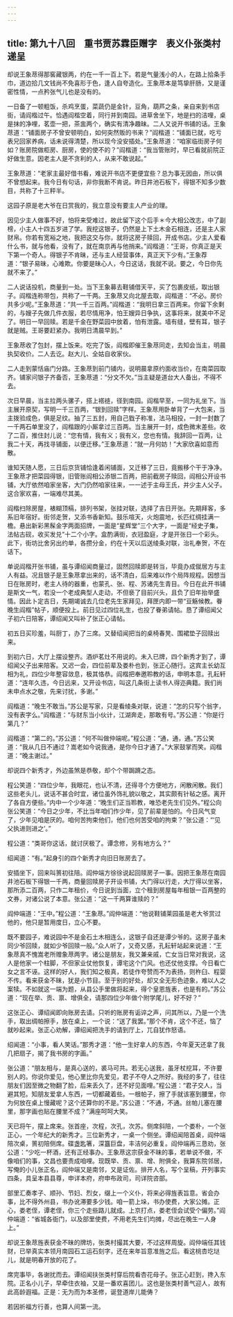 ```yaml
---
---
---
```

title: 第九十八回　重书贾苏霖臣赠字　表义仆张类村递呈
---



却说王象荩得那窖藏银两，约在一千一百上下。若是气量浅小的人，在路上拾条手巾，道边拾几文钱尚不免喜形于色，逢人自夸造化。王象荩本是笃挚肝肠，又是谨密性情，一点矜张气儿也是没有的。

一日备了一顿粗饭，杀鸡烹蛋，菜蔬仍是金针，豆角，葫芦之条，亲自来到书店街，请阎楷过午。恰遇阎楷空着，同行并到南园。进草舍坐下，地是扫的洁哩，桌是抹的净哩，茗壶一把，茶盅两个，确实有清净趣昧。二人又说开书铺的话。王象荩道：“铺面房子不曾安顿明白，如何突然贩的书来？”阎楷道：“铺面已就，吃亏表兄回家养病，话未说得清楚，所以现今没安插处。”王象荩道：“咱家临街房子何如？账房院做柜房、厨房，使的使不的？”阎楷道：“我当管账时，早已看就前院正好做生意。因老主人是不贪利的人，从来不敢说起。”

王象荩道：“老家主最好借书看，难说开书店不更便宜些？总为事无因由，所以俱不曾想起来。我今日有句话，非你我断不肯说。昨日井池石板下，得银不知多少数目，共称了十三秤半。

这园子原是老大爷在日赏我的，我立意没有要主人产业的理。

因见少主人做事不好，怕将来受难过，故此留下这个后手＊今大相公改志，中了副榜，小主人十四五岁进了学。我挖这银子，仍然是上下土木金石相连，还是主人家财帛。你若有宽裕之地，我把这交与你，就将这房子赎回，开成书店。少主人爱看什么书，就与他看，没有了，就在南京再与他捎来。”阎楷道：“王哥，你真正是天下第一个奇人。得银子不肯昧，还与主人经营事体，真正天下少有。”王象荐道：“银子易昧，心难欺。你要是昧心人，今日这话，我就不说。要之，今日你先就不来了。”

二人说话投机，商量到一处。当下王象募去鞋铺借天平，买了包裹皮纸，取出银子。阎楷连称带包，共称了一千两。王象荩又向北屋去取，阎楷道：“不必。房价共多少呢。”王象荩道：“共一千三百两。”阎楷道：“我明日拿三百两来。你留下余剩的，与嫂子先做几件衣服，若尽情用净，怕王嫂异日争执，这事将来，就美中不足了。明日一早回赎。若是千金在野菜园中放着，怕有泄露。墙有缝，壁有耳，银子就是贼。王哥要赶紧办。我明日清晨早到。”

王象荩收了包封，摆上饭来。吃完了饭，阎楷即催王象荩同走，去知会当主，明晨执契收价。二人去讫。赵大儿、全姑自收家伙。

二人走到蒙恬庙门分路。王象荩到前门铺内，说明晨拿原约面收当价，在南菜园取齐。铺家问银子齐备否，王象荩道：“分文不欠。”当主疑是道台大人备出，不得不去。

次日早晨，当主拉两头骡子，搭上褡裢，径到南园。阎楷早至，一同为礼坐下。当主展开原契，写明一千三百两，“银到回赎”字样。王象荩用卧单背了一大包来，当主拨验成色，俱是足纹。抽了三五封，用自己戥子称准，法马相投，一封一封数了一千两石单里没了，阎楷跟的小厮拿过三百两。当主展开一封，成色微末差些。收了二百，推住封儿说：“您有情，我有义；我有义，您也有情。我辞回一百两，让我二十天，再找寻铺面，以便迁移。”王象荩道：“就一月何妨！”大家欣喜如意而散。

谁知天随人愿，三日后京货铺恰逢着闲铺面，又迁移了三日，竟搬移个干于净净。王象荩才把菜园得银，旧管账阎相公添银二百两，把前截房子赎回，阎相公开设书铺，大厅依然咱家坐客，大门仍然咱家往来，一一述于主母王氏，并少主人父子。这合家欢喜，一端难尽其美。

阎楷扫除房屋，裱糊顶槅，排列书架，张挂对联，选择了吉日开张。先期拜客，多系旧年宿好。街邻走贺，又添书香新知。鼓乐喧天，火炮震地，长匹红绸挂满一檐。悬出新彩黑髹金字两面招牌，一面是“星辉堂”三个大字，一面是“经史子集，法帖古砚，收买发兑”十二个小字。盒酌满街，衣冠盈庭，才是开张日一个彩头。此下，街坊比舍另出约单，各攒分金，约在十天以后送绫条对联，治礼奉贺，不在话下。

单说阎楷开张书铺，虽与谭绍闻商量过，固然回赎即是转当，毕竟办成僦居方与主人有益。况且银子是王象荩拿出来的，话不清白，后来难以作个局阵规程。因想当日在账房时，老主人待的器重，也蒙孔、张、程、苏诸先生青目。今日在此开书铺是斯文一气，若没一个老成典型人走动，不但亵了目前兴头，且负了旧年抬举盛情。因此卜定吉日，先期竭诚去几位老先生家拜见，拜匣内即一带“豆觞候教。眷晚生阎楷”帖子，顺便投上。前日见过四位礼生，也投了眷弟请帖。恳了谭绍闻父子初六日陪客，谭绍闻又叫补了张正心请帖。

初五日买珍羞，叫厨丁，办了三席。又替绍闻把当的桌椅春凳、围裙垫子回赎出来。

到初六日，大厅上摆设整齐。酒炉茗灶不用说的。未入已牌，四个新秀才到了，谭绍闻父子出来陪客。又迟一会，四位前辈及娄朴也到，张正心随行。这宾主长幼互相为礼，四位少年整容敛息，极其恪恭。阎楷把奉邀聆教的话，申明本意。孔耘轩道：“连年久违，今日远来，又开设书店，叫这几条街上读书人得迩典籍。我们尚未申点水之敬，先来讨扰，多谢。”

阎楷道：“晚生不敢当。”苏公是写家，只是看绫条对联，说道：“怎的只写个翁字，没有表字么。”阎楷道：“与财东当小伙计，江湖奔走，那敢有号。”苏公道：“你是行第几？”

阎楷道：“第二的。”苏公道：“何不叫做仲端呢。”程公道：“通，通，通。”苏公笑道：“我从几日不通过？嵩老如今说我通，是你今日才通了。”大家鼓掌而笑。阎楷道：“晚主谢过。”

却说四个新秀才，外边虽煞是恭敬，却个个带跼蹐之态。

程公笑道：“四位少年，我眼花，也认不清，还得寻个方便地方，闲散闲散。我们这些老头儿，说话不甚合时宜，诸位虽外饰礼貌以敬之，其实颇有针毡之感。离开了各自方便些。”内中一个少年道：“晚生们正当聆教，唯恐老先生们见外。”程公向张公笑道：“今日之少年，不比当年咱们作少年，见了前辈是怕的。今日风气变了，少年见咱是厌的。咱何苦拘束他们，他们也何苦受咱的拘束？”张公道：“‘见父执进则进之’。”

程公道：“类哥你这话，就讨厌极了。谭念修，另有地方么？”

绍闻道：“有。”起身引的四个新秀才向旧日账房去了。

安插坐下，回来叫篑初往陪。阎仲端方徐徐说起回赎房子一事。因把王象荩在南园井池石板下得银一千两，商量回赎房子开设书铺，大门得以行走，大厅得以坐客，那所添二百两，只作二年租价，今日说到当面，立个租到房屋每年租银一百两整的文券，对诸公说了本意。张公道：“这一千两算谁赎的？”

阎仲端道：“王中。”程公道：“王象荩。”阎仲端道：“他说鞋铺莱园虽是老大爷赏过他的，他只是暂用度日，立心不要。

既不要园子，难说园中不是金石土木相连么，这银子自还是谭少爷的。这房子虽未同少爷回赎，就如少爷回赎一般。”众人听了，又奇又感，孔耘轩站起来说道：“王象荩真不愧嵩老所赠象荩两字。诸公是朋友，我又兼亲戚，亡女当日常对我说，这人是他家一个柱脚，不但家业仗他恢复，谭宅这个门风。也还仗他支撑。今日看亡女之言不诬。这样的好人，我们知之极真，若徒作夸赞而不为表扬，则杵臼、程婴不传。看来获金不昧，犹是小节目。至于别的好处，却又全无形色迹象，难以人之案犊。不如就这一端为题，从县公手里做将起来，得个皇恩旌表，也是有的。”苏公道：“现在举、贡、禀、增俱全，请那四位少年做个附学尾儿，好不好？”

这张正心、谭绍闻即向账房去请。只听的账房有诟谇之声，问其所以，乃是一个洗手，取出绸帕擦手，放在桌上，一个说：“送了我罢。”那个不肯，这个不还，恼了就吵起来。张正心劝解，谭绍闻把洗手的请到厅上，兀自犹作怒语。

绍闻道：“小事，看人笑话。”那秀才道：“他一生好拿人的东西，今年夏天还拿了我几把扇子，揭了我书房的字画。”

张公道：“朋友相与，是真心送的，裘马可共。若无心送我，虽牙杖挖耳，不许要别人的。你说你爱见，他心里比你先爱见，君子不夺人之所好。我经的多了，往往朋友们因至微之物翻了脸，后来丢久了，还不好见面哩。”程公道：“君子交人，当避其短。知朋友爱拿人东西，一切都藏着些。一根帕子，擦了手就该塞到腰里，你为何放在桌上慢藏呢？这个还算你的不是。”苏公道：“不通，不通。丝帕儿塞在腰里，那字画也贴在腰里不成？”满座呵呵大笑。

天已将午，摆上席来。张首座，次程，次孔，次苏。侧席斜陪，一个娄朴，一个张正心，一个年纪大的新秀才。三位新秀才，一桌一个侧坐。谭绍闻陪首桌，阎仲端陪次桌，篑初陪侧席。碟盏匙箸，深簋巨盘，丰洁何必重复。阎仲端再三恳劝，张公道：“少吃一杯酒，还有正经事办。王象荩这宗获金不昧的事，若单说不做，不像咱们的事，文昌也要责成咱哩。现既举、贡、禀、增、附俱全，我算东院邻居，写俺的小儿张正名，阎仲端又是南邻，又是证佐。排开人名，写个呈稿，开列事实四条，具呈本县县尊，申详本府，府申布政司，司详院咨部。

部里汇奏孝子、顺孙、节妇、烈女，缀上一个义仆，将来必得旌表旨意。省会办事，比不得外州县，书办讹滞要多少钱。咱一箭上垛，书办使费，大家公摊。正心，娄老侄，谭老侄，你三个走些路儿就成。上京打点，娄老侄会试受个偏劳。”阎仲端道：“省城各衙门，以及部里使费，不用老先生们均摊，尽出在晚生一人身上。”

却说王象荩旌表获金不昧的牌坊，张类村撮其大要，不过这样周旋。阎仲端任其钱财，已举真实本领月南园石工运石刻字，还在来年旨意准旌之后。看这桃杏圪垯儿，就是明春开放的花了。

席完事毕，各谢扰而去。谭绍闻扶张类村穿后院看杏花母子。张正心赶到，搀入东院。正名小儿子，早牵住衣袖，又是一番欢喜团儿。这也是张类村善气迎人，故有此高龄遐福。正是：无为而为本圣修，诞登道岸儿能俦？

若因祈福方行善，也算人间第一流。
